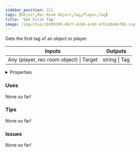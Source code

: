 ```yaml
---
sidebar_position: 211
tags: [Object,Rec Room Object,Tag,Player,Tag]
title: 'Get First Tag'
image: /img/chip/cb909206-8627-4c66-ac8d-47b1a046ef8b.svg
---
```


Gets the first tag of an object or player.



<IChip uuid="cb909206-8627-4c66-ac8d-47b1a046ef8b"/>

<table><thead><tr><th>Inputs</th><th>Outputs</th></tr></thead><tbody><tr><td>Any (player, rec room object) | Target</td><td>string | Tag</td></tr></tbody></table>

<details>
  <summary>Properties</summary>
  <div>
    <div>
    <table>
      <tbody>
        <tr>
          <td>Is beta required?</td>
          <td>No</td>
        </tr>
        <tr>
          <td>Is chip a trolling risk?</td>
          <td>No</td>
        </tr>
        <tr>
          <td>Is chip a role assignment risk?</td>
          <td>No</td>
        </tr>
        <tr>
          <td>Chip UUID</td>
          <td>cb909206-8627-4c66-ac8d-47b1a046ef8b</td>
        </tr>
        <tr>
          <td>Room availability</td>
          <td>Available everywhere</td>
        </tr>
      </tbody>
    </table>
    </div>
  </div>
</details>

### Uses

None so far!

### Tips

None so far!

### Issues

None so far!